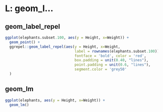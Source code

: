 # L: geom_l...

## geom_label_repel

```r
ggplot(elephants.subset.100, aes(y = Height, x=Weight)) +
  geom_point() +
  ggrepel::geom_label_repel(aes(y = Height, x=Weight, 
                                label = rownames(elephants.subset.100)),
                                fontface = 'bold', color = 'red',
                                box.padding = unit(0.40, "lines"),
                                point.padding = unit(0.6, "lines"),
                                segment.color = 'grey50'
  )
```


## geom_lm


```r
ggplot(elephants, aes(y = Height, x=Weight)) + 
  geom_lm()
```